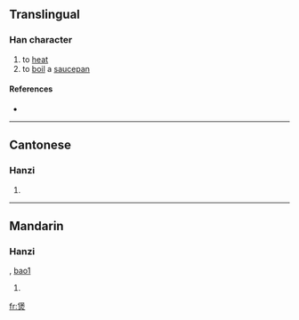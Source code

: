 ==Translingual==

===Han character===
{{Han char|rn=86|rad=火|as=09|sn=13|four=2680<sub>9</sub>|canj=人木火 (ODF)}}

# to [[heat]]
# to [[boil]] a [[saucepan]]

====References====
* {{Han ref|kx=0678.161|dkj=19260|hdz=32218.150|uh=7172|ud=29042|bh=DE73|bd=56947}}

----

==Cantonese==

===Hanzi===
{{yue-hanzi|jyut=|y=bou1}}

# {{defn|Cantonese}}

----

==Mandarin==

===Hanzi===
{{cmn-hanzi|pin=[[bào]] ([[bao4]])|wg=pao<sup>4</sup>}}, [[bao1]]

# {{defn|Mandarin}}

[[fr:煲]]